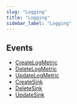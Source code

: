 ```yaml
---
slug: "Logging"
title: "Logging"
sidebar_label: "Logging"
---
```


## Events

- [CreateLogMetric](/gcp/threats/logging/rules/CreateLogMetric)
- [DeleteLogMetric](/gcp/threats/logging/rules/DeleteLogMetric)
- [UpdateLogMetric](/gcp/threats/logging/rules/UpdateLogMetric)
- [CreateSink](/gcp/threats/logging/rules/CreateSink)
- [DeleteSink](/gcp/threats/logging/rules/DeleteSink)
- [UpdateSink](/gcp/threats/logging/rules/UpdateSink)